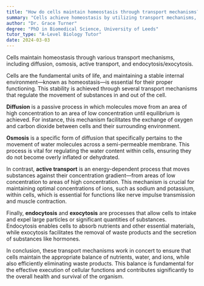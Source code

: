 ```yaml
---
title: "How do cells maintain homeostasis through transport mechanisms?"
summary: "Cells achieve homeostasis by utilizing transport mechanisms, including diffusion, osmosis, active transport, and endocytosis/exocytosis, to regulate the movement of substances in and out of the cell."
author: "Dr. Grace Turner"
degree: "PhD in Biomedical Science, University of Leeds"
tutor_type: "A-Level Biology Tutor"
date: 2024-03-03
---
```


Cells maintain homeostasis through various transport mechanisms, including diffusion, osmosis, active transport, and endocytosis/exocytosis.

Cells are the fundamental units of life, and maintaining a stable internal environment—known as homeostasis—is essential for their proper functioning. This stability is achieved through several transport mechanisms that regulate the movement of substances in and out of the cell.

**Diffusion** is a passive process in which molecules move from an area of high concentration to an area of low concentration until equilibrium is achieved. For instance, this mechanism facilitates the exchange of oxygen and carbon dioxide between cells and their surrounding environment.

**Osmosis** is a specific form of diffusion that specifically pertains to the movement of water molecules across a semi-permeable membrane. This process is vital for regulating the water content within cells, ensuring they do not become overly inflated or dehydrated.

In contrast, **active transport** is an energy-dependent process that moves substances against their concentration gradient—from areas of low concentration to areas of high concentration. This mechanism is crucial for maintaining optimal concentrations of ions, such as sodium and potassium, within cells, which is essential for functions like nerve impulse transmission and muscle contraction.

Finally, **endocytosis** and **exocytosis** are processes that allow cells to intake and expel large particles or significant quantities of substances. Endocytosis enables cells to absorb nutrients and other essential materials, while exocytosis facilitates the removal of waste products and the secretion of substances like hormones.

In conclusion, these transport mechanisms work in concert to ensure that cells maintain the appropriate balance of nutrients, water, and ions, while also efficiently eliminating waste products. This balance is fundamental for the effective execution of cellular functions and contributes significantly to the overall health and survival of the organism.
    